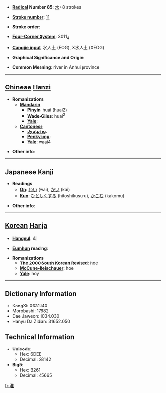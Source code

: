 * '''[[Wiktionary:Chinese radical index| Radical]] Number 85''': [[Wiktionary:Chinese radical index 水|水]]+8 strokes

* '''[[Wiktionary:Chinese total strokes index|Stroke number]]''': [[Wiktionary:Chinese total strokes index 11|11]]

* '''Stroke order''': 

* '''[[Wiktionary:Chinese four corner index|Four-Corner System]]''': 3011<sub>4</sub>

* '''[[Wiktionary:Chinese Cangjie index|Cangjie input]]''': 水人土 (EOG), X水人土 (XEOG)

* '''Graphical Significance and Origin''': 

* '''Common Meaning''': river in Anhui province

----

== [[Chinese]] [[Hanzi]] ==

* '''Romanizations'''
** '''[[Mandarin]]'''
*** '''[[Pinyin]]''': huái (huai2)
*** '''[[Wade-Giles]]''': huai<sup>2</sup>
*** '''[[Yale]]''': 
** '''[[Cantonese]]'''
*** '''[[Jyutping]]''':
*** '''[[Penkyamp]]''': 
*** '''[[Yale]]''': waai4

* '''Other info''': 

----

== [[Japanese]] [[Kanji]] ==

* '''Readings'''
** '''[[On]]''': [[わい]] (wai), [[かい]] (kai)
** '''[[Kun]]''': [[ひとしくする]] (hitoshikusuru), [[かこむ]] (kakomu)

* '''Other info''':  

----

== [[Korean]] [[Hanja]] ==

* '''[[Hangeul]]''': 회

* '''[[Eumhun]] reading''': 

* '''Romanizations'''
** '''[[The 2000 South Korean Revised Romanization|The 2000 South Korean Revised]]''': hoe
** '''[[McCune-Reischauer]]''': hoe
** '''[[Yale]]''': hoy

----

== Dictionary Information ==

* KangXi: 0631.140
* Morobashi: 17682
* Dae Jaweon: 1034.030
* Hanyu Da Zidian: 31652.050

== Technical Information ==

* '''Unicode''':
** Hex: 6DEE
** Decimal: 28142
* '''Big5''':
** Hex: B261
** Decimal: 45665

[[fr:淮]]